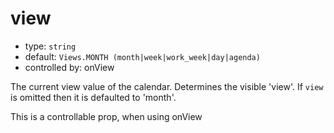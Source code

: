 
# view

- type: `string`
- default: `Views.MONTH (month|week|work_week|day|agenda)`
- controlled by: <LinkTo kind="props" story="cal-view-change">onView</LinkTo>

The current view value of the calendar. Determines the visible 'view'.
If `view` is omitted then it is defaulted to 'month'.

This is a controllable prop, when using <LinkTo kind="props" story="cal-view-change">onView</LinkTo>

<Canvas>
  <Story id="props--cal-view" />
</Canvas>
